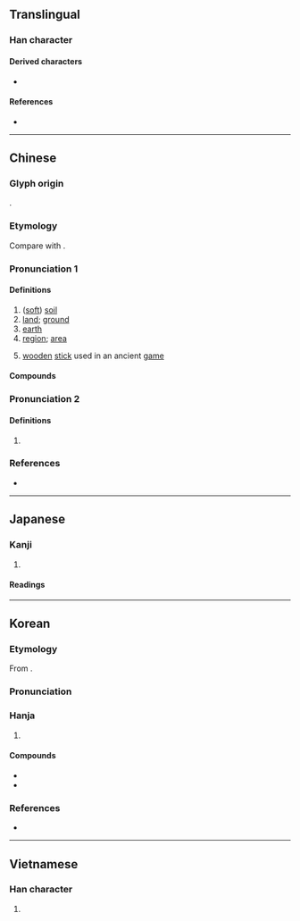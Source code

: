 {{also|壌}}
{{character info}}
==Translingual==
{{ja-forms|[[壌]]|壤|壤}}

===Han character===
{{Han char|rn=32|rad=土|as=17|sn=20|four=40132|canj=GYRV|ids=⿰土襄}}

====Derived characters====
* {{l|mul|[[𤅑]]}}

====References====
* {{Han ref|kx=0242.170|dkj=05608|dj=0482.130|hdz=10501.110|uh=58E4|ud=22756|bh=C45B|bd=50267}}

----

==Chinese==

===Glyph origin===
{{Han etym}}
{{Han compound|土|襄|t1=earth, dirt|c1=s|c2=p|ls=psc}}.

===Etymology===
Compare with {{cog|my|နယ်||region, area}}.

===Pronunciation 1===
{{zh-forms|ss=圵}}
{{zh-pron
|m=rǎng
|c=joeng6,joeng5
|mn=kh:jióng/qz,tp,xm:lióng/twvk,zz:jiáng
|mn-t=riang2
|mc=y
|oc=y
|cat=n
}}

====Definitions====
{{zh-hanzi}}

# ([[soft]]) [[soil]]
# [[land]]; [[ground]]
# [[earth]] {{gl|as opposed to heaven}}
# [[region]]; [[area]]
# {{lb|zh|historical}} [[wooden]] [[stick]] used in an ancient [[game]]

====Compounds====
{{zh-der|僻壤|僻壤窮鄉|判如天壤|土壤|土壤保持|土壤學|土壤汙染|土壤沖蝕|土壤細流|墳壤|壤土|壤地|壤壤|壤子|壤父|天壤|天壤之判|天壤之別|天壤王郎|封壤|平壤|息壤|接壤|擊壤|擊壤歌|擊壤鼓腹|朽壤|泉壤|浩壤|熙熙壤壤|皋壤|穹壤|窮山僻壤|窮鄉僻壤|糞壤|糞壤窟室|紅壤|膏壤|蓋壤|豐壤|迥隔霄壤|遐方絕壤|霄壤|霄壤之別|霄壤之殊|黃壤|鼠壤}}

===Pronunciation 2===
{{zh-forms}}
{{zh-pron
|m=ráng
|c=
|mc=n
|oc=n
|cat=
}}

====Definitions====
{{zh-hanzi}}

# {{zh-alt-form|穰|[[plentiful]] [[harvest]]}}

===References===
* {{R:yue:Hanzi}}

----

==Japanese==
{{ja-kanji forms|壌|壤}}

===Kanji===
{{ja-kanji|grade=|rs=土17|shin=壌}}

# {{rfdef|ja|sort=土17}}

====Readings====
{{ja-readings
|goon=にょう
|kanon=じょう
|kun=つち-}}

----

==Korean==

===Etymology===
From {{der|ko|ltc|-}} {{ltc-l|壤}}.

{{collapse|
* {{hanja-hunmong|ᅀᅣᇰ〯|zyǎng|天文#상01A}}
* {{hanja-sinjeung|양|yang}}
|Historical readings
|bg=#FFFFFF}}

===Pronunciation===
{{ko-hanja-pron|양|l=y}}

===Hanja===
{{ko-hanja-search}}
{{ko-hanja|흙|양}}

# {{hanja form of|양|[[soil]]}}

====Compounds====
{{der-top|Compounds}}
* {{ko-l|^평양|[[Pyongyang]]|平壤}}
* {{ko-l|토양|[[soil]], [[earth]]|土壤}}
{{der-bottom}}

===References===
* {{R:hanjadoc|2038}}

----

==Vietnamese==

===Han character===
{{vi-readings|reading=nhưỡng|rs=土17}}

# {{rfdef|vi|sort=土17}}